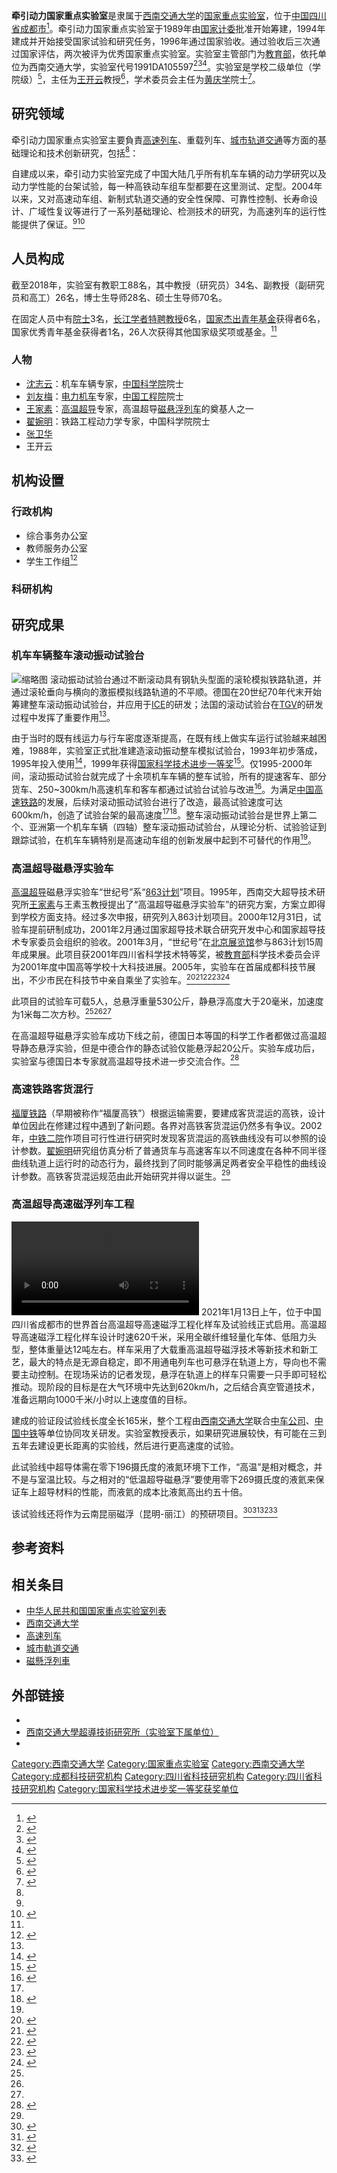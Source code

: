 {{Infobox Laboratory
|name                = 牵引动力国家重点实验室<br/>State Key Laboratory<br/>of Traction Power
|logo                  =TPL.Logo.png
|image               =
|caption             = 
|established      = {{Start date|1994}}
|research_field  = 工程
|director           = 康国政
|faculty             = 
|staff                 = 
|city                  = [[成都市|成都市]]
|province         = [[四川省|四川省]]
|country           = {{CHN}}
|coor                = {{Coord|30.697847|104.052081|region:China_type:landmark|display=inline,title}}
|campus           = 
|location_map = China Sichuan
|affiliations      = [[西南交通大学|西南交通大学]]
|operating_agency = [[中华人民共和国教育部|中华人民共和国教育部]]
|website          = {{URL|tpl.swjtu.edu.cn}}
}}
'''牵引动力国家重点实验室'''是隶属于[[西南交通大学|西南交通大学]]的[[国家重点实验室|国家重点实验室]]，位于[[中华人民共和国|中国]][[四川省|四川省]][[成都市|成都市]]<ref>{{Cite web|title=实验室简介-西南交通大学牵引动力国家重点实验室|url=https://tpl.swjtu.edu.cn/sysgk/sysjj.htm|accessdate=2021-01-14|work=tpl.swjtu.edu.cn|archive-date=2021-01-30|archive-url=https://web.archive.org/web/20210130045410/https://tpl.swjtu.edu.cn/sysgk/sysjj.htm|dead-url=no}}</ref>。牵引动力国家重点实验室于1989年由[[中华人民共和国国家计划委员会|国家计委]]批准开始筹建，1994年建成并开始接受国家试验和研究任务，1996年通过国家验收。通过验收后三次通过国家评估，两次被评为优秀国家重点实验室。实验室主管部门为[[中华人民共和国教育部|教育部]]，依托单位为西南交通大学，实验室代号1991DA105597<ref>{{Cite journal|title=西南交通大学牵引动力国家重点实验室简介|author=牵引动力国家重点实验室|url=https://wenku.baidu.com/view/efe9b379168884868762d6f4.html|journal=铁道学报|issue=2|doi=|others=|year=2006|volume=28|page=84,99|pmid=|access-date=2021-01-15|archive-date=2021-06-09|archive-url=https://web.archive.org/web/20210609162056/https://wenku.baidu.com/view/efe9b379168884868762d6f4.html|dead-url=no}}</ref><ref name="国家铁路局">{{Cite web |author= |date= |title=牵引动力国家重点实验室 |url=http://www.nra.gov.cn/ztzl/hd/kjcxdh/kj_cxcg/kj_zdsys/201705/t20170516_38527.shtml |format= |work= |language= |publisher=[[国家铁路局|国家铁路局]] |archive-url=https://web.archive.org/web/20210609162151/http://www.nra.gov.cn/ztzl/hd/kjcxdh/kj_cxcg/kj_zdsys/201705/t20170516_38527.shtml |archive-date=2021-06-09 |accessdate=2021-01-15 |dead-url=yes}}</ref><ref>{{Cite journal|title=牵引中国速度——访牵引动力国家重点实验室主任张卫华|author=李白薇|url=http://d.wanfangdata.com.cn/periodical/zgkjjl201205035|journal=中国科技奖励|issue=05|doi=|others=|year=2012|volume=|page=82-86|pmid=|access-date=2021-01-16|archive-date=2021-06-09|archive-url=https://web.archive.org/web/20210609162120/https://d.wanfangdata.com.cn/periodical/zgkjjl201205035|dead-url=no}}</ref>。实验室是学校二级单位（学院级）<ref name="招生宣传">{{Cite web |author= |date=2018年7月 |title=牵引动力国家重点实验室2019年研究生招生宣传专刊 |url=http://yz.swjtu.edu.cn/download/ueditor/jsp/upload/file/20190510/1557501499720087197.pdf |format= |language= |publisher=西南交通大学 |archive-url=https://web.archive.org/web/20210122121953/http://yz.swjtu.edu.cn/download/ueditor/jsp/upload/file/20190510/1557501499720087197.pdf |archive-date=2021-01-22 |accessdate= |dead-url=no}}</ref>，主任为[[王开云|王开云]]教授<ref>{{Cite web |title=实验室概况  >  实验室领导 |url=https://tpl.swjtu.edu.cn/sysgk/sysld/sysld.htm |website=西南交通大学牵引动力国家重点实验室 |access-date=2022-06-14}}</ref>，学术委员会主任为[[黄庆学|黄庆学]]院士<ref>{{Cite web |title=实验室概况  >  学术委员会  >  第八届学术委员会 |url=https://tpl.swjtu.edu.cn/sysgk/xswyh/dbjxswyh.htm |website=西南交通大学牵引动力国家重点实验室 |access-date=2022-06-14}}</ref>。

== 研究领域 ==
牵引动力国家重点实验室主要負責[[高速列车|高速列车]]、重载列车、[[城市轨道交通|城市轨道交通]]等方面的基础理论和技术创新研究，包括<ref name="国家铁路局" />：

{{column|2|
* 列车系统[[动力学|动力学]]
* 轮轨关系（[[车轮|车轮]]-[[鐵路軌道|轨道]]相互作用）
* 弓网关系（[[受电弓|受电弓]]-[[架空電纜_(鐵路)|接触网]]）
* [[流固耦合|流固关系]]（[[流体|流体]]-[[固体|固体]]）
* [[金屬疲勞|疲劳]]可靠性
* [[磁悬浮|磁悬浮技术]]
* [[牵引力|牵引]][[传动系统|传动]]技术
* 检测和试验技术
}}

自建成以来，牵引动力实验室完成了中国大陆几乎所有机车车辆的动力学研究以及动力学性能的台架试验，每一种高铁动车组车型都要在这里测试、定型。2004年以来，又对高速动车组、新制式轨道交通的安全性保障、可靠性控制、长寿命设计、广域性复议等进行了一系列基础理论、检测技术的研究，为高速列车的运行性能提供了保证。<ref name="国家铁路局" /><ref name=":0">{{Cite web|title=“高铁梦”的牵引者——西南交通大学牵引动力国家重点实验室的创新故事(组图)|url=https://epaper.gmw.cn/gmrb/html/2015-02/02/nw.D110000gmrb_20150202_4-01.htm|accessdate=2021-01-16|author=刘伟 李晓东 危兆盖|date=2015-02-02|format=|work=|publisher=光明日报|language=|archive-date=2021-01-22|archive-url=https://web.archive.org/web/20210122023212/https://epaper.gmw.cn/gmrb/html/2015-02/02/nw.D110000gmrb_20150202_4-01.htm|dead-url=no}}</ref>

== 人员构成 ==
截至2018年，实验室有教职工88名，其中教授（研究员）34名、副教授（副研究员和高工）26名，博士生导师28名、硕士生导师70名。

在固定人员中有[[中华人民共和国两院院士制度|院士]]3名，[[长江学者特聘教授|长江学者特聘教授]]6名，[[国家杰出青年基金|国家杰出青年基金]]获得者6名，国家优秀青年基金获得者1名，26人次获得其他国家级奖项或基金。<ref name="招生宣传" />

=== 人物 ===

* [[沈志云|沈志云]]：机车车辆专家，[[中国科学院|中国科学院]]院士
* [[刘友梅|刘友梅]]：[[电力机车|电力机车]]专家，[[中国工程院|中国工程院]]院士
*[[王家素|王家素]]：[[高溫超導|高温超导]]专家，高温超导[[磁悬浮列车|磁悬浮列车]]的奠基人之一
* [[翟婉明|翟婉明]]：铁路工程动力学专家，中国科学院院士
* [[张卫华_(铁道车辆工程专家)|张卫华]]
* 王开云

== 机构设置 ==

=== 行政机构 ===

* 综合事务办公室
* 教师服务办公室
* 学生工作组<ref>{{Cite web |title=实验室概况  >  机构设置  >  行政机构 |url=https://tpl.swjtu.edu.cn/sysgk/jgsz/xzjg.htm |website=西南交通大学牵引动力国家重点实验室 |access-date=2022-06-14}}</ref>

=== 科研机构 ===
{{column|2|
* 车辆工程与测控研究所
* [[铁路制动#轮轨关系与制动|轮轨关系]]与[[振动|振动]][[噪声|噪声]]研究所
* 机车车辆研究所
* 列车与线路研究所
* 新型轨道交通技术研究所（含[[超导技术|超导技术]]研究所）
* 装备运行与保障办公室
* 铁道[[电气化|电气化]][[自动化|自动化]]研究所
* [[摩擦学|摩擦学]]研究所
* [[应用力学|应用力学]]研究所<ref>{{Cite web|title=科研机构-西南交通大学牵引动力国家重点实验室|url=https://tpl.swjtu.edu.cn/sysgk/jgsz/kyjg.htm|accessdate=2021-01-15|work=tpl.swjtu.edu.cn|archive-date=2021-06-09|archive-url=https://web.archive.org/web/20210609170055/https://tpl.swjtu.edu.cn/sysgk/jgsz/kyjg.htm|dead-url=no}}</ref>
}}

== 研究成果 ==

=== 机车车辆整车滚动振动试验台 ===
[[File:机车车辆滚动振动试验台简图.png|缩略图]]
滚动振动试验台通过不断滚动具有钢轨头型面的滚轮模拟铁路轨道，并通过滚轮垂向与横向的激振模拟线路轨道的不平顺。德国在20世纪70年代末开始筹建整车滚动振动试验台，并应用于[[城際快車|ICE]]的研发；法国的滚动试验台在[[TGV|TGV]]的研发过程中发挥了重要作用<ref name=":4" />。

由于当时的既有线运力与行车密度逐渐提高，在既有线上做实车运行试验越来越困难，1988年，实验室正式批准建造滚动振动整车模拟试验台，1993年初步落成，1995年投入使用<ref name=":4">{{Cite journal|title=机车车辆滚动振动试验台和试验方法|author=陈良麒; 张卫华|url=http://d.wanfangdata.com.cn/periodical/QK199700869776|journal=西南交通大学学报|issue=2|doi=|others=|year=1997|volume=32|page=88-93|pmid=|access-date=2021-01-16|archive-date=2021-06-09|archive-url=https://web.archive.org/web/20210609162152/https://d.wanfangdata.com.cn/periodical/QK199700869776|dead-url=no}}</ref>，1999年获得[[国家科学技术进步奖|国家科学技术进步一等奖]]<ref>{{Cite journal|title=我校研制的机车车辆整车滚动振动试验台荣获1999年度国家科技进步一等奖|author=科研处|url=http://d.wanfangdata.com.cn/periodical/xsdt200001001|journal=学术动态（成都）|issue=1|doi=|others=|year=2000|volume=|page=1-2|pmid=|access-date=2021-01-16|archive-date=2021-06-09|archive-url=https://web.archive.org/web/20210609162142/https://d.wanfangdata.com.cn/periodical/xsdt200001001|dead-url=no}}</ref>。仅1995-2000年间，滚动振动试验台就完成了十余项机车车辆的整车试验，所有的提速客车、部分货车、250~300km/h高速机车和客车都通过试验台试验与改进<ref>{{Cite journal|title=敢于创新勇攀高峰--机车车辆整车滚动振动试验台|author=佚名|url=http://d.wanfangdata.com.cn/periodical/zgkjjl200001011|journal=中国科技奖励|issue=1|doi=|others=|year=2000|volume=8|page=|pmid=|access-date=2021-01-16|archive-date=2021-06-09|archive-url=https://web.archive.org/web/20210609162148/https://d.wanfangdata.com.cn/periodical/zgkjjl200001011|dead-url=no}}</ref>。为满足[[中华人民共和国高速铁路|中国高速铁路]]的发展，后续对滚动振动试验台进行了改造，最高试验速度可达600km/h，创造了试验台架的最高速度<ref name="国家铁路局" /><ref name=":1">{{Cite web|title=成都造时速600公里“超级高铁” 要把科幻变成现实-新华网|url=http://www.xinhuanet.com/politics/2016-05/27/c_129020273.htm|accessdate=2021-01-16|author=|date=2016-05-27|format=|work=www.xinhuanet.com|publisher=[[华西都市报|华西都市报]]|language=|archive-date=2021-01-23|archive-url=https://web.archive.org/web/20210123062014/http://www.xinhuanet.com/politics/2016-05/27/c_129020273.htm|dead-url=no}}</ref>。整车滚动振动试验台是世界上第二个、亚洲第一个机车车辆（四轴）整车滚动振动试验台，从理论分析、试验验证到跟踪试验，在机车车辆特别是高速动车组的创新发展中起到不可替代的作用<ref name=":1" />。

=== 高温超导磁悬浮实验车 ===
[[高溫超導|高温超导]]磁悬浮实验车“世纪号”系“[[863计划|863计划]]”项目。1995年，西南交大超导技术研究所[[王家素|王家素]]与王素玉教授提出了“高温超导磁悬浮实验车”的研究方案，方案立即得到学校方面支持。经过多次申报，研究列入863计划项目。2000年12月31日，试验车提前研制成功，2001年2月通过国家超导技术联合研究开发中心和国家超导技术专家委员会组织的验收。2001年3月，“世纪号”在[[北京展览馆|北京展览馆]]参与863计划15周年成果展。此项目获2001年四川省科学技术特等奖，被[[中华人民共和国教育部|教育部]]科学技术委员会评为2001年度中国高等学校十大科技进展。2005年，实验车在首届成都科技节展出，不少市民在科技节中亲自乘坐了实验车。<ref>{{Cite journal|title="世纪号",我以你为荣——记超导专家王家素,王素玉夫妇|author=申明河|url=|journal=国际人才交流|issue=11|doi=|others=|year=2013|volume=|page=39-41|pmid=}}</ref><ref name=":2">{{Cite journal|title=载人车辆"浮"起来|author=李开富，唐青林|url=|journal=科技文萃|issue=3|doi=|others=|year=2001|volume=|page=|pmid=}}</ref><ref>{{Cite web|title=2001年中国高等学校十大科技进展评出-中国教育|url=http://www.edu.cn/zhong_guo_jiao_yu/gao_deng/gao_jiao_news/200603/t20060323_24323.shtml|accessdate=2021-01-16|author=刘继安|date=2002-02-07|format=|work=www.edu.cn|publisher=|language=|archive-date=2021-01-22|archive-url=https://web.archive.org/web/20210122003758/http://www.edu.cn/zhong_guo_jiao_yu/gao_deng/gao_jiao_news/200603/t20060323_24323.shtml|dead-url=no}}</ref><ref name=":3">{{Cite web|title=首辆高温超导磁悬浮车 开进红星路步行街(组图)-搜狐新闻中心|url=http://news.sohu.com/20050509/n225475210.shtml|accessdate=2021-01-16|author=|date=2005-05-09|format=|work=news.sohu.com|publisher=天府早报|language=|archive-date=2021-01-22|archive-url=https://web.archive.org/web/20210122005557/http://news.sohu.com/20050509/n225475210.shtml|dead-url=no}}</ref><ref>{{Cite journal|title=世界上第一辆载人高温超导磁悬浮实验车在我校通过验收|author=佚名|url=http://www.cqvip.com/QK/90510A/200101/8584758.html|journal=学术动态（成都）|issue=1|doi=|others=|year=2001|volume=|page=|pmid=}}</ref>

此项目的试验车可载5人，总悬浮重量530公斤，静悬浮高度大于20毫米，加速度为1米每二次方秒。<ref name=":2" /><ref name=":3" /><ref name="瞭望新闻周刊2001" />

在高温超导磁悬浮实验车成功下线之前，德国日本等国的科学工作者都做过高温超导静态悬浮实验，但是中德合作的静态试验仅能悬浮起20公斤。实验车成功后，实验室与德国日本专家就高温超导技术进一步交流合作。<ref name="瞭望新闻周刊2001">{{Cite journal|title=一对科学家夫妇和他们研制的高温超导磁悬浮实验车|author=熊艳；朱正安|url=http://www.cnki.com.cn/Article/CJFDTotal-LWZZ200124026.htm|journal=瞭望新闻周刊|issue=24|doi=|others=|year=2001|volume=|page=|pmid=|access-date=2021-01-16|archive-date=2021-01-20|archive-url=https://web.archive.org/web/20210120110108/http://www.cnki.com.cn/Article/CJFDTotal-LWZZ200124026.htm|dead-url=no}}</ref>

=== 高速铁路客货混行 ===
[[福厦铁路|福厦铁路]]（早期被称作“福厦高铁”）根据运输需要，要建成客货混运的高铁，设计单位因此在修建过程中遇到了新问题。各界对高铁客货混运仍然多有争议。2002年，[[中铁二院|中铁二院]]作项目可行性进行研究时发现客货混运的高铁曲线没有可以参照的设计参数。[[翟婉明|翟婉明]]研究组仿真分析了普通货车与高速客车以不同速度在各种不同半径曲线轨道上运行时的动态行为，最终找到了同时能够满足两者安全平稳性的曲线设计参数。高铁客货混运规范由此开始研究并得以诞生。<ref name=":0" />

=== 高温超导高速磁浮列车工程 ===
{{Wikinews|世界首台高温超导高速磁浮工程化样车及试验线正式启用}}
[[File:世界首台高温超导高速磁浮工程化样车及试验线在成都启用.webm|缩略图]]
2021年1月13日上午，位于中国四川省成都市的世界首台高温超导高速磁浮工程化样车及试验线正式启用。高温超导高速磁浮工程化样车设计时速620千米，采用全碳纤维轻量化车体、低阻力头型，整体重量达12吨左右。样车采用了大载重高温超导磁浮技术等新技术和新工艺，最大的特点是无源自稳定，即不用通电列车也可悬浮在轨道上方，导向也不需要主动控制。在现场采访的记者发现，悬浮在轨道上的样车只需要一只手即可轻松推动。现阶段的目标是在大气环境中先达到620km/h，之后结合真空管道技术，准备远期向1000千米/小时以上速度值的目标。

建成的验证段试验线长度全长165米，整个工程由[[西南交通大学|西南交通大学]]联合[[中国中车|中车公司]]、[[中国中铁|中国中铁]]等单位协同攻关研发。实验室教授表示，如果研究进展较快，有可能在三到五年去建设更长距离的实验线，然后进行更高速度的试验。

此试验线中超导体需在零下196摄氏度的液氮环境下工作，“高温”是相对概念，并不是与室温比较。与之相对的“低温超导磁悬浮”要使用零下269摄氏度的液氦来保证车上超导材料的性能，而液氦的成本比液氮高出约五十倍。

该试验线还将作为云南昆丽磁浮（昆明-丽江）的预研项目。<ref>{{Cite web|title=设计时速620千米 世界首台高温超导高速磁浮工程化样车下线-新华网|url=http://www.xinhuanet.com/fortune/2021-01/13/c_1126978885.htm|accessdate=2021-01-15|author=吴晓颖、王迪|date=|format=|work=www.xinhuanet.com|publisher=新华社|language=|archive-date=2021-01-13|archive-url=https://web.archive.org/web/20210113134158/http://www.xinhuanet.com/fortune/2021-01/13/c_1126978885.htm|dead-url=no}}</ref><ref>{{Cite web|title=时速600+！世界首台高温超导高速磁浮工程化样车下线|url=https://finance.sina.com.cn/tech/2021-01-14/doc-ikftpnnx6900907.shtml|accessdate=2021-01-15|date=2021-01-14|last=新浪科技综合|work=finance.sina.com.cn|archive-date=2021-01-21|archive-url=https://web.archive.org/web/20210121193130/https://finance.sina.com.cn/tech/2021-01-14/doc-ikftpnnx6900907.shtml|dead-url=no}}</ref><ref>{{Cite web|title=中国第二款高速磁悬浮样车下线，采用高温超导技术|url=https://view.inews.qq.com/a/20210113A08QW600|accessdate=2021-01-15|author=|date=|format=|work=view.inews.qq.com|publisher=界面新闻|language=|archive-date=2021-01-21|archive-url=https://web.archive.org/web/20210121065933/https://view.inews.qq.com/a/20210113A08QW600|dead-url=no}}</ref><ref>{{Cite web|title=世界首创！交大磁浮！|url=https://news.sina.com.cn/c/2021-01-13/doc-ikftpnnx6488201.shtml|accessdate=2021-01-15|author=西南交通大学新媒体中心|date=2021-01-13|format=|work=news.sina.com.cn|publisher=西南交通大学|language=|archive-date=2021-01-21|archive-url=https://web.archive.org/web/20210121004432/https://news.sina.com.cn/c/2021-01-13/doc-ikftpnnx6488201.shtml|dead-url=no}}</ref>
== 参考资料 ==
{{Reflist|2}}

== 相关条目 ==

* [[中华人民共和国国家重点实验室列表|中华人民共和国国家重点实验室列表]]
* [[西南交通大学|西南交通大学]]
*[[高速列车|高速列车]]
*[[城市軌道交通|城市軌道交通]]
*[[磁懸浮列車|磁懸浮列車]]

== 外部链接 ==

* {{Cite web|title=西南交通大学牵引动力国家重点实验室|url=https://tpl.swjtu.edu.cn/|accessdate=|author=|date=|format=|publisher=|language=zh|archive-date=2021-01-24|archive-url=https://web.archive.org/web/20210124160006/https://tpl.swjtu.edu.cn/|dead-url=no}}
*[http://www.asclab.cn 西南交通大學超導技術研究所（实验室下属单位）] {{Wayback|url=http://www.asclab.cn/|date=20200602212136}} {{Zh icon}}{{En icon}}
*{{Cite web|title=牵引动力国家重点实验室的成就及发展_爱学术|url=https://www.ixueshu.com/document/0b6267206c44bdf49fe4623e13c1553b318947a18e7f9386.html|accessdate=2021-01-19|work=www.ixueshu.com|archive-date=2021-01-28|archive-url=https://web.archive.org/web/20210128011106/https://www.ixueshu.com/document/0b6267206c44bdf49fe4623e13c1553b318947a18e7f9386.html|dead-url=no}}

{{西南交通大学}}
{{Authority control}}
[[Category:西南交通大学|Category:西南交通大学]]

[[Category:国家重点实验室|Category:国家重点实验室]]
[[Category:西南交通大学|Category:西南交通大学]]
[[Category:成都科技研究机构|Category:成都科技研究机构]]
[[Category:四川省科技研究机构|Category:四川省科技研究机构]]
[[Category:四川省科技研究机构|Category:四川省科技研究机构]]
[[Category:国家科学技术进步奖一等奖获奖单位|Category:国家科学技术进步奖一等奖获奖单位]]